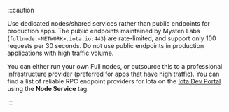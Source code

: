 :::caution

Use dedicated nodes/shared services rather than public endpoints for production apps. The public endpoints maintained by Mysten Labs (`fullnode.<NETWORK>.iota.io:443`) are rate-limited, and support only 100 requests per 30 seconds. Do not use public endpoints in production applications with high traffic volume.

You can either run your own Full nodes, or outsource this to a professional infrastructure provider (preferred for apps that have high traffic). You can find a list of reliable RPC endpoint providers for Iota on the [Iota Dev Portal](https://iota.io/developers#dev-tools) using the **Node Service** tag.

:::